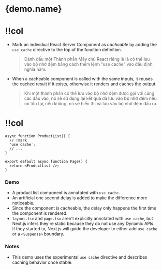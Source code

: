 

# {demo.name}

<Grid>

# !!col

- Mark an individual React Server Component as _cacheable_ by adding the `use cache` directive to the top of the function definition.

  > Đánh dấu một Thành phần Máy chủ React riêng lẻ là có thể lưu vào bộ nhớ đệm bằng cách thêm lệnh "use cache" vào đầu định nghĩa hàm.

- When a cacheable component is called with the same inputs, it reuses the cached result if it exists, otherwise it renders and caches the output.

  > Khi một thành phần có thể lưu vào bộ nhớ đệm được gọi với cùng các đầu vào, nó sẽ sử dụng lại kết quả đã lưu vào bộ nhớ đệm nếu nó tồn tại, nếu không, nó sẽ hiển thị và lưu vào bộ nhớ đệm đầu ra.

# !!col

```tsx app/page.tsx
async function ProductList() {
  // !mark
  'use cache';
  // ...
}

export default async function Page() {
  return <ProductList />;
}
```

</Grid>

### Demo

- A product list component is annotated with `use cache`.
- An artificial one second delay is added to make the difference more noticeable.
- Since the component is cacheable, the delay only happens the first time the component is rendered.
- `layout.tsx` and `page.tsx` aren't explicitly annotated with `use cache`, but Next.js infers they're static because they do not use any Dynamic APIs. If they started to, Next.js will guide the developer to either add `use cache` or a `<Suspense>` boundary.

### Notes

- This demo uses the experimental `use cache` directive and describes caching behavior once stable.
